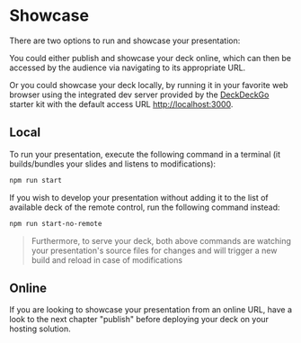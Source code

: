 

<LinkStyle />

<Meta title="Introduction/Showcase" />

# Showcase

There are two options to run and showcase your presentation:

You could either publish and showcase your deck online, which can then be accessed by the audience via navigating to its appropriate URL.

Or you could showcase your deck locally, by running it in your favorite web browser using the integrated dev server provided by the [DeckDeckGo] starter kit with the default access URL [http://localhost:3000](http://localhost:3000).

## Local

To run your presentation, execute the following command in a terminal (it builds/bundles your slides and listens to modifications):

```bash
npm run start
```

If you wish to develop your presentation without adding it to the list of available deck of the remote control, run the following command instead:

```bash
npm run start-no-remote
```

> Furthermore, to serve your deck, both above commands are watching your presentation's source files for changes and will trigger a new build and reload in case of modifications

## Online

If you are looking to showcase your presentation from an online URL, have a look to the next chapter <LinkTo className="link" kind="introduction-publish--page">"publish"</LinkTo> before deploying your deck on your hosting solution.

[deckdeckgo]: https://deckdeckgo.com
